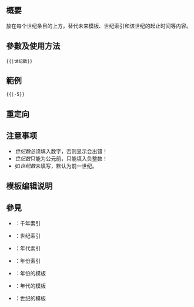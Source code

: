 <includeonly><!-- 在這裡加入模板的保護標識 --></includeonly><noinclude>{{Documentation subpage}}</noinclude>
<!-- 在本行下編輯模板說明 -->
== 概要 ==
放在每个世纪条目的上方，替代未来模板、世纪索引和该世纪的起止时间等内容。

== 參數及使用方法 ==
 <nowiki>{{</nowiki>{{BASEPAGENAME}}<nowiki>|世纪数}}</nowiki> 

== 範例 ==
 {{{{BASEPAGENAME}}|-5}}

== 重定向 ==

== 注意事项 ==
* ''世纪数''必须填入数字，否则显示会出错！
* ''世纪数''只能为公元前，只能填入负整数！
* 如''世纪数''未填写，默认为前一世纪。


== 模板编辑说明 ==

== 參見 ==
* {{tl|MillenniumTOC}}：千年索引
* {{tl|CenturyTOC}}：世纪索引
* {{tl|DecadeTOC}}：年代索引
* {{tl|YearTOC}}：年份索引
* {{tl|年}}：年份的模板
* {{tl|Decadeboxzh}}：年代的模板
* {{tl|Centuryboxzh}}：世纪的模板

<includeonly>{{sandbox other||
<!-- 本行下加入模板的分類，跨維基連結加入Wikidata（參見[[Wikipedia:Wikidata]]） -->

}}</includeonly>